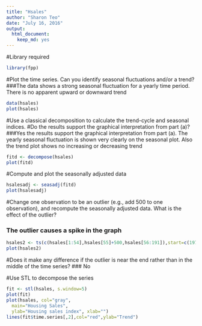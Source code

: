 ```yaml
---
title: "Hsales"
author: "Sharon Teo"
date: "July 16, 2016"
output: 
  html_document:
    keep_md: yes
---
```

#Library required
```R
library(fpp)
```

#Plot the time series. Can you identify seasonal fluctuations and/or a trend? 
###The data shows a strong seasonal fluctuation for a yearly time period. There is no apparent upward or downward trend
```R
data(hsales)
plot(hsales)
```

#Use a classical decomposition to calculate the trend-cycle and seasonal indices.
#Do the results support the graphical interpretation from part (a)? 
###Yes the results support the graphical interpretation from part (a). The yearly seasonal fluctuation is shown very clearly on the seasonal plot. Also the trend plot shows no increasing or decreasing trend
```R
fitd <- decompose(hsales)
plot(fitd)
```

#Compute and plot the seasonally adjusted data
```R
hsalesadj <- seasadj(fitd)
plot(hsalesadj)
```

#Change one observation to be an outlier (e.g., add 500 to one observation), and recompute the seasonally adjusted data. What is the effect of the outlier? 

### The outlier causes a spike in the graph
```R
hsales2 <- ts(c(hsales[1:54],hsales[55]+500,hsales[56:191]),start=c(1978,1),frequency=12)
plot(hsales2)
```

#Does it make any difference if the outlier is near the end rather than in the middle of the time series? 
### No

#Use STL to decompose the series
```R
fit <- stl(hsales, s.window=5)
plot(fit)
plot(hsales, col="gray",
  main="Housing Sales",
  ylab="Housing sales index", xlab="")
lines(fit$time.series[,2],col="red",ylab="Trend")
```
